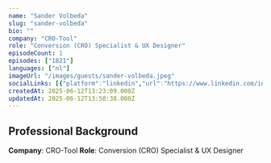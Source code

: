 ```yaml
---
name: "Sander Volbeda"
slug: "sander-volbeda"
bio: ""
company: "CRO-Tool"
role: "Conversion (CRO) Specialist & UX Designer"
episodeCount: 1
episodes: ["1821"]
languages: ["nl"]
imageUrl: "/images/guests/sander-volbeda.jpeg"
socialLinks: [{"platform":"linkedin","url":"https://www.linkedin.com/in/sandervolbeda/"}]
createdAt: 2025-06-12T13:23:09.000Z
updatedAt: 2025-06-12T13:50:38.000Z
---
```


## Professional Background

**Company**: CRO-Tool
**Role**: Conversion (CRO) Specialist & UX Designer
